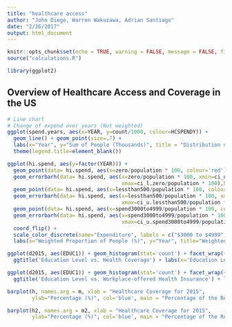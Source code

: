 ```yaml
---
title: "healthcare access"
author: "John Diego, Warren Wakuzawa, Adrian Santiago"
date: "2/26/2017"
output: html_document
---
```


```r
knitr::opts_chunk$set(echo = TRUE, warning = FALSE, message = FALSE, fig.width = 9.5)
source("calculations.R")

library(ggplot2)
```

## Overview of Healthcare Access and Coverage in the US

```r
# Line chart
# Change of expend over years (Not weighted)
ggplot(spend.years, aes(x=YEAR, y=count/1000, colour=HCSPENDY)) +
  geom_line() + geom_point(size=.7) +
  labs(x="Year", y="Sum of People (Thousands)", title = "Distribution of Health Expenditure") +
  theme(legend.title=element_blank())
```


```r
ggplot(hi.spend, aes(y=factor(YEAR))) +
  geom_point(data= hi.spend, aes(x=zero/population * 100, colour='red'), size=.9) +
  geom_errorbarh(data= hi.spend, aes(x=zero/population * 100, xmin=ci_u.zero/population * 100, 
                                     xmax=ci_l.zero/population * 100),height=0.1) +
  geom_point(data= hi.spend, aes(x=lessthan500/population * 100, colour='gold'), size=.9) +
  geom_errorbarh(data= hi.spend, aes(x=lessthan500/population * 100, xmin=ci_l.lessthan500/population * 100, 
                                     xmax=ci_u.lessthan500/population * 100),height=0.1) +
  geom_point(data= hi.spend, aes(x=spend3000to4999/population * 100, colour='blue'), size=.9) +
  geom_errorbarh(data= hi.spend, aes(x=spend3000to4999/population * 100, xmin=ci_l.spend3000to4999/population * 100, 
                                     xmax=ci_u.spend3000to4999/population * 100),height=0.1) +
  coord_flip() + 
  scale_color_discrete(name="Expenditure", labels = c("$3000 to $4999", "Less than $500", "Zero")) +
  labs(x="Weighted Proportion of People (%)", y="Year", title="Weighted Sum Proportion of Health Care Expenditure")
```


```r
ggplot(d2015, aes(EDUC1)) + geom_histogram(stat='count') + facet_wrap(~NOTCOV) + 
  ggtitle('Education Level vs. Health Coverage') + labs(x='Education Level') 
```

```r
ggplot(d2015, aes(EDUC1)) + geom_histogram(stat='count') + facet_wrap(~HIEMPOF) +
  ggtitle('Education Level vs. Workplace-offered Health Insurance') + labs(x='Education Level')
```


```r
barplot(h, names.arg = m, xlab = "Healthcare Coverage for 2015", 
        ylab="Percentage (%)", col='blue', main = "Percentage of the Respondents that Has Healthcare Coverage")
```

```r
barplot(h2, names.arg = m2, xlab = "Healthcare Coverage for 2015", 
        ylab="Percentage (%)", col='blue', main = "Percentage of the Respondents that Has Healthcare Coverage")
```